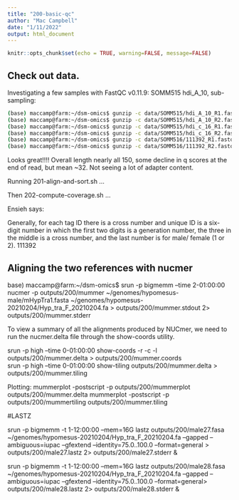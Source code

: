 ```yaml
---
title: "200-basic-qc"
author: "Mac Campbell"
date: "1/11/2022"
output: html_document
---
```


```r
knitr::opts_chunk$set(echo = TRUE, warning=FALSE, message=FALSE)
```

## Check out data.

Investigating a few samples with FastQC v0.11.9: SOMM515 hdi_A_10, sub-sampling:

```sh
(base) maccamp@farm:~/dsm-omics$ gunzip -c data/SOMM515/hdi_A_10_R1.fastq.gz | head -n 400000 > outputs/200/test1.fastq
(base) maccamp@farm:~/dsm-omics$ gunzip -c data/SOMM515/hdi_A_10_R2.fastq.gz | head -n 400000 > outputs/200/test2.fastq
(base) maccamp@farm:~/dsm-omics$ gunzip -c data/SOMM515/hdi_c_16_R1.fastq.gz | head -n 400000 > outputs/200/test3.fastq
(base) maccamp@farm:~/dsm-omics$ gunzip -c data/SOMM515/hdi_c_16_R2.fastq.gz | head -n 400000 > outputs/200/test4.fastq
(base) maccamp@farm:~/dsm-omics$ gunzip -c data/SOMM516/111392_R1.fastq.gz | head -n 400000 > outputs/200/test5.fastq
(base) maccamp@farm:~/dsm-omics$ gunzip -c data/SOMM516/111392_R2.fastq.gz | head -n 400000 > outputs/200/test6.fastq

```


Looks great!!!! Overall length nearly all 150, some decline in q scores at the end of read, but mean ~32. Not seeing a lot of adapter content.

Running 201-align-and-sort.sh ...

Then 202-compute-coverage.sh ...

Ensieh says:

Generally, for each tag ID there is a cross number and unique ID is a six-digit number in which the first two digits is a generation number, the three in the middle is a cross number, and the last number is for male/ female (1 or 2).
111392





## Aligning the two references with nucmer

base) maccamp@farm:~/dsm-omics$ srun -p bigmemm --time 2-01:00:00 nucmer -p outputs/200/mummer ~/genomes/hypomesus-male/mHypTra1.fasta ~/genomes/hypomesus-20210204/Hyp_tra_F_20210204.fa > outputs/200/mummer.stdout 2> outputs/200/mummer.stderr

To view a summary of all the alignments produced by NUCmer, we need to run the nucmer.delta file through the show-coords utility.

srun -p high --time 0-01:00:00 show-coords -r -c -l outputs/200/mummer.delta > outputs/200/mummer.coords     
srun -p high --time 0-01:00:00 show-tiling outputs/200/mummer.delta > outputs/200/mummer.tiling      

Plotting:
mummerplot -postscript -p outputs/200/mummerplot outputs/200/mummer.delta 
mummerplot -postscript -p outputs/200/mummertiling outputs/200/mummer.tiling

#LASTZ 

srun -p bigmemm -t 1-12:00:00 --mem=16G lastz outputs/200/male27.fasa ~/genomes/hypomesus-20210204/Hyp_tra_F_20210204.fa --gapped --ambiguous=iupac --gfextend --identity=75.0..100.0 --format=general > outputs/200/male27.lastz 2> outputs/200/male27.stderr &      

srun -p bigmemm -t 1-12:00:00 --mem=16G lastz outputs/200/male28.fasa ~/genomes/hypomesus-20210204/Hyp_tra_F_20210204.fa --gapped --ambiguous=iupac --gfextend --identity=75.0..100.0 --format=general> outputs/200/male28.lastz 2> outputs/200/male28.stderr &      


